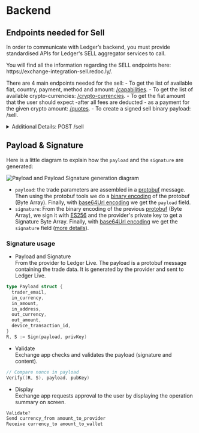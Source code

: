 
# Backend

<BackendIntro />

## Endpoints needed for Sell

In order to communicate with Ledger’s backend, you must provide standardised APIs for Ledger's SELL aggregator services to call.

<Callout type="info" emoji="🔗">
You will find all the information regarding the SELL endpoints here: https://exchange-integration-sell.redoc.ly/.
</Callout>

There are 4 main endpoints needed for the sell:
    - To get the list of available fiat, country, payment, method and amount: [/capabilities](https://exchange-integration-sell.redoc.ly/#operation/getCapabilities).
    - To get the list of available crypto-currencies: [/crypto-currencies](https://exchange-integration-sell.redoc.ly/#operation/getCryptoCurrencies).
    - To get the fiat amount that the user should expect -after all fees are deducted - as a payment for the given crypto amount: [/quotes](https://exchange-integration-sell.redoc.ly/#operation/getQuote).
    - To create a signed sell binary payload: /sell. 

<details>
  <summary>Additional Details: POST /sell</summary>
            
    Your Protobuf message should have the following structure:

    ```go copy
    syntax = "proto3";
    package ledger_sell;

    // (coefficient) * 10^(- exponent)
    message UDecimal {
        bytes  coefficient = 1;
        uint32 exponent = 2;
    }

    message NewSellResponse {
        string   trader_email = 1;           
        string   in_currency = 2;            
        bytes    in_amount = 3;              
        string   in_address = 4;             
        string   out_currency = 5;           
        UDecimal out_amount = 6;             
        bytes    device_transaction_id = 7;  
    }
    ```

</details>

[//]: # (Info needed to be exchange with the provider, but not out loud publicly)
[//]: # (**IP address checking** )
[//]: # (Additionally, we also need a way to know if a user will be able to perform a coin swap given his IP.)
[//]: # (Our back-end can adapt to how you decide to do this, but we recommend you use a dedicated endpoint. Our back-end will send the user’s IP address to that endpoint, without logging it. In response, your endpoint should tell us if the trade is accepted or rejected.)



## Payload & Signature

Here is a little diagram to explain how the `payload` and the `signature` are generated:

<Zoom>
    <img
      alt="Payload and Payload Signature generation diagram"
      src="/exchange/payload-signature-generation-sell.png"
    />
</Zoom>

- `payload`: the trade parameters are assembled in a [protobuf](https://developers.google.com/protocol-buffers) message. Then using the protobuf tools we do a [binary encoding](https://developers.google.com/protocol-buffers/docs/encoding) of the protobuf (Byte Array). Finally, with [base64Url encoding](https://en.wikipedia.org/wiki/Base64) we get the `payload` field.
- `signature`: From the binary encoding of the previous [protobuf](https://developers.google.com/protocol-buffers) (Byte Array), we sign it with [ES256](https://ldapwiki.com/wiki/Wiki.jsp?page=ES256) and the provider's private key to get a Signature Byte Array. Finally, with [base64Url encoding](https://en.wikipedia.org/wiki/Base64) we get the `signature` field ([more details](#jws-signature)).

### Signature usage

- Payload and Signature  
From the provider to Ledger Live. The payload is a protobuf message containing the trade data. It is generated by the provider and sent to Ledger Live.
```go copy
type Payload struct {
  trader_email,
  in_currency,
  in_amount,
  in_address,
  out_currency,
  out_amount,
  device_transaction_id,
}
R, S := Sign(payload, privKey)
```

- Validate  
Exchange app checks and validates the payload (signature and content).
```go copy
// Compare nonce in payload
Verify((R, S), payload, pubKey)
```

- Display  
Exchange app requests approval to the user by displaying the operation summary on screen. 
```c copy
Validate?
Send currency_from amount_to_provider
Receive currency_to amount_to_wallet
```

<PayloadAndSignature />
